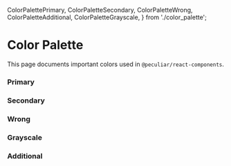   ColorPalettePrimary,
  ColorPaletteSecondary,
  ColorPaletteWrong,
  ColorPaletteAdditional,
  ColorPaletteGrayscale,
} from './color_palette';

<Meta
  title="Documentation/Color Palette"
  id="documentation-color-palette"
/>

# Color Palette

This page documents important colors used in `@peculiar/react-components`.

### Primary

<ColorPalettePrimary />

### Secondary

<ColorPaletteSecondary />

### Wrong

<ColorPaletteWrong />

### Grayscale

<ColorPaletteGrayscale />

### Additional

<ColorPaletteAdditional />
